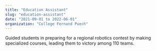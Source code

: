 ```yaml
---
title: "Education Assistant"
slug: "education-assistant"
date: "2021-09-01 to 2022-06-01"
organization: "College Fernand Puech"
---
```


Guided students in preparing for a regional robotics contest by making specialized courses, leading them to victory among 110 teams.
